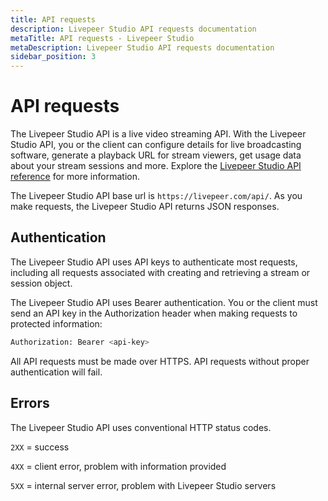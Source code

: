 ```yaml
---
title: API requests
description: Livepeer Studio API requests documentation
metaTitle: API requests - Livepeer Studio
metaDescription: Livepeer Studio API requests documentation
sidebar_position: 3
---
```


# API requests

The Livepeer Studio API is a live video streaming API. With the Livepeer Studio
API, you or the client can configure details for live broadcasting software,
generate a playback URL for stream viewers, get usage data about your stream
sessions and more. Explore the [Livepeer Studio API reference](/references) for
more information.

The Livepeer Studio API base url is `https://livepeer.com/api/`. As you make
requests, the Livepeer Studio API returns JSON responses.

## Authentication

The Livepeer Studio API uses API keys to authenticate most requests, including
all requests associated with creating and retrieving a stream or session object.

The Livepeer Studio API uses Bearer authentication. You or the client must send
an API key in the Authorization header when making requests to protected
information:

```bash
Authorization: Bearer <api-key>
```

All API requests must be made over HTTPS. API requests without proper
authentication will fail.

## Errors

The Livepeer Studio API uses conventional HTTP status codes.

`2XX` = success

`4XX` = client error, problem with information provided

`5XX` = internal server error, problem with Livepeer Studio servers
